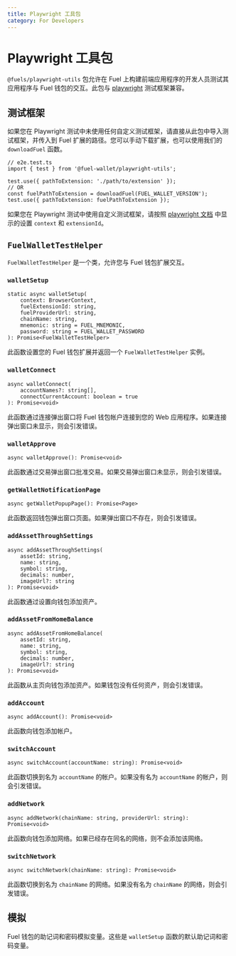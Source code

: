 ```yaml
---
title: Playwright 工具包
category: For Developers
---
```


# Playwright 工具包

`@fuels/playwright-utils` 包允许在 Fuel 上构建前端应用程序的开发人员测试其应用程序与 Fuel 钱包的交互。此包与 [playwright](https://playwright.dev/) 测试框架兼容。

## 测试框架

如果您在 Playwright 测试中未使用任何自定义测试框架，请直接从此包中导入测试框架，并传入到 Fuel 扩展的路径。您可以手动下载扩展，也可以使用我们的 `downloadFuel` 函数。

```tsx
// e2e.test.ts
import { test } from '@fuel-wallet/playwright-utils';

test.use({ pathToExtension: './path/to/extension' });
// OR
const fuelPathToExtension = downloadFuel(FUEL_WALLET_VERSION');
test.use({ pathToExtension: fuelPathToExtension });
```

如果您在 Playwright 测试中使用自定义测试框架，请按照 [playwright 文档](https://playwright.dev/docs/chrome-extensions#testing) 中显示的设置 `context` 和 `extensionId`。

## `FuelWalletTestHelper`

`FuelWalletTestHelper` 是一个类，允许您与 Fuel 钱包扩展交互。

### `walletSetup`

```tsx
static async walletSetup(
    context: BrowserContext,
    fuelExtensionId: string,
    fuelProviderUrl: string,
    chainName: string,
    mnemonic: string = FUEL_MNEMONIC,
    password: string = FUEL_WALLET_PASSWORD
): Promise<FuelWalletTestHelper>
```

此函数设置您的 Fuel 钱包扩展并返回一个 `FuelWalletTestHelper` 实例。

### `walletConnect`

```tsx
async walletConnect(
    accountNames?: string[],
    connectCurrentAccount: boolean = true
): Promise<void>
```

此函数通过连接弹出窗口将 Fuel 钱包帐户连接到您的 Web 应用程序。如果连接弹出窗口未显示，则会引发错误。

### `walletApprove`

```tsx
async walletApprove(): Promise<void>
```

此函数通过交易弹出窗口批准交易。如果交易弹出窗口未显示，则会引发错误。

### `getWalletNotificationPage`

```tsx
async getWalletPopupPage(): Promise<Page>
```

此函数返回钱包弹出窗口页面。如果弹出窗口不存在，则会引发错误。

### `addAssetThroughSettings`

```tsx
async addAssetThroughSettings(
    assetId: string,
    name: string,
    symbol: string,
    decimals: number,
    imageUrl?: string
): Promise<void>
```

此函数通过设置向钱包添加资产。

### `addAssetFromHomeBalance`

```tsx
async addAssetFromHomeBalance(
    assetId: string,
    name: string,
    symbol: string,
    decimals: number,
    imageUrl?: string
): Promise<void>
```

此函数从主页向钱包添加资产。如果钱包没有任何资产，则会引发错误。

### `addAccount`

```tsx
async addAccount(): Promise<void>
```

此函数向钱包添加帐户。

### `switchAccount`

```tsx
async switchAccount(accountName: string): Promise<void>
```

此函数切换到名为 `accountName` 的帐户。如果没有名为 `accountName` 的帐户，则会引发错误。

### `addNetwork`

```tsx
async addNetwork(chainName: string, providerUrl: string): Promise<void>
```

此函数向钱包添加网络。如果已经存在同名的网络，则不会添加该网络。

### `switchNetwork`

```tsx
async switchNetwork(chainName: string): Promise<void>
```

此函数切换到名为 `chainName` 的网络。如果没有名为 `chainName` 的网络，则会引发错误。

## 模拟

Fuel 钱包的助记词和密码模拟变量。这些是 `walletSetup` 函数的默认助记词和密码变量。
